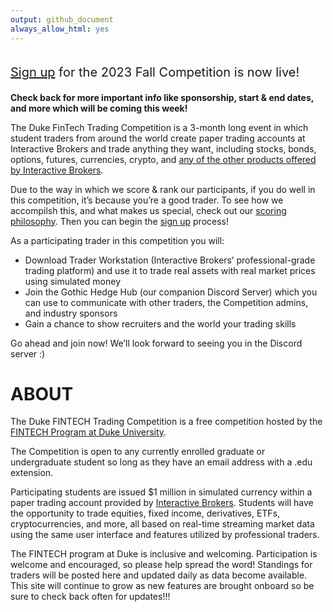 ```yaml
---
output: github_document
always_allow_html: yes
---
```

```r

```

<p style = "font-size:20px;">[Sign up](https://gothic-hedge-society.github.io/fintech.trading.competition/articles/sign_up.html) for the 2023 Fall Competition is now live!</p>

**Check back for more important info like sponsorship, start & end dates, and
more which will be coming this week!**

The Duke FinTech Trading Competition is a 3-month long event in which student
traders from around the world create paper trading accounts at Interactive 
Brokers and trade anything they want, including stocks, bonds, options, futures,
currencies, crypto, and [any of the other products offered by Interactive 
Brokers](https://www.interactivebrokers.com/en/trading/products-invest-prod.php).

Due to the way in which we score & rank our participants, if you do well in this competition, it's because you're a good trader. To see how we accompilsh this, 
and what makes us special, check out our [scoring philosophy](https://gothic-hedge-society.github.io/fintech.trading.competition/articles/Scoring.html). Then you can begin the [sign up](https://gothic-hedge-society.github.io/fintech.trading.competition/articles/sign_up.html) process!

As a participating trader in this competition you will:

  - Download Trader Workstation (Interactive Brokers' professional-grade trading
    platform) and use it to trade real assets with real market prices using 
    simulated money
  - Join the Gothic Hedge Hub (our companion Discord Server) which you can use 
    to communicate with other traders, the Competition admins, and industry 
    sponsors
  - Gain a chance to show recruiters and the world your trading skills
  
Go ahead and join now! We'll look forward to seeing you in the Discord server :)

# ABOUT
The Duke FINTECH Trading Competition is a free competition hosted by the [FINTECH Program at Duke University](https://fintech.meng.duke.edu/).

The Competition is open to any currently enrolled graduate or undergraduate
student so long as they have an email address with a .edu extension. 

Participating students are issued $1 million in simulated currency within a
paper trading account provided by [Interactive Brokers](https://www.interactivebrokers.com/en/trading/products-invest-prod.php).
Students will have the opportunity to trade equities, fixed income, derivatives,
ETFs, cryptocurrencies, and more, all based on real-time streaming market data
using the same user interface and features utilized by professional traders.

The FINTECH program at Duke is inclusive and welcoming. Participation is welcome
and encouraged, so please help spread the word! Standings for traders will be posted here and updated daily as data become available. This site will continue to grow as 
new features are brought onboard so be sure to check back often for updates!!!
